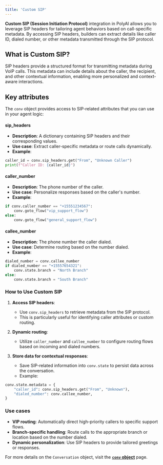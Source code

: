 ```yaml
---
title: 'Custom SIP'
---
```


**Custom SIP (Session Initiation Protocol)** integration in PolyAI allows you to leverage SIP headers for tailoring agent behaviors based on call-specific metadata. By accessing SIP headers, builders can extract details like caller ID, dialed number, or other metadata transmitted through the SIP protocol.

## What is Custom SIP?

SIP headers provide a structured format for transmitting metadata during VoIP calls. This metadata can include details about the caller, the recipient, and other contextual information, enabling more personalized and context-aware interactions.

## Key attributes

The `conv` object provides access to SIP-related attributes that you can use in your agent logic:

#### **sip_headers**
- **Description**: A dictionary containing SIP headers and their corresponding values.
- **Use case**: Extract caller-specific metadata or route calls dynamically.
- **Example**:

```python
caller_id = conv.sip_headers.get("From", "Unknown Caller")
print(f"Caller ID: {caller_id}")
```

#### **caller_number**
- **Description**: The phone number of the caller.
- **Use case**: Personalize responses based on the caller's number.
- **Example**:

```python
if conv.caller_number == "+15551234567":
    conv.goto_flow("vip_support_flow")
else:
    conv.goto_flow("general_support_flow")
```

#### **callee_number**
- **Description**: The phone number the caller dialed.
- **Use case**: Determine routing based on the number dialed.
- **Example**:

```python
dialed_number = conv.callee_number
if dialed_number == "+15557654321":
    conv.state.branch = "North Branch"
else:
    conv.state.branch = "South Branch"
```

### How to Use Custom SIP

1. **Access SIP headers**:
   - Use `conv.sip_headers` to retrieve metadata from the SIP protocol.
   - This is particularly useful for identifying caller attributes or custom routing.

2. **Dynamic routing**:
   - Utilize `caller_number` and `callee_number` to configure routing flows based on incoming and dialed numbers.

3. **Store data for contextual responses**:
   - Save SIP-related information into `conv.state` to persist data across the conversation.
   - Example:

```python
conv.state.metadata = {
    "caller_id": conv.sip_headers.get("From", "Unknown"),
    "dialed_number": conv.callee_number,
}
```

### Use cases

- **VIP routing**: Automatically direct high-priority callers to specific support flows.
- **Branch-specific handling**: Route calls to the appropriate branch or location based on the number dialed.
- **Dynamic personalization**: Use SIP headers to provide tailored greetings or responses.

For more details on the `Conversation` object, visit the **[`conv` object](/function/conv-object)** page.